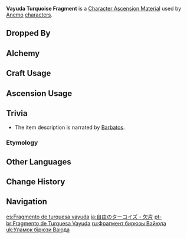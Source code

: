 {{Item Infobox
|id           = 104152
|image        = Item Vayuda Turquoise Fragment.png
|type         = Character Ascension Materials
|invCategory  = Character Development Items
|group        = Vayuda Turquoise
|group2       = Ascension Gems
|rarity       = 3
|description  = "Still, the winds change direction."
|source1      = Dropped by [[Normal Bosses]] and [[Weekly Bosses]] (Lv. 40+)
|source2      = [[Alchemy]] (AR 25+)
|source3      = [[Parametric Transformer]]
}}
'''Vayuda Turquoise Fragment''' is a [[Character Ascension Material]] used by [[Anemo]] [[characters]].

==Dropped By==
{{Dropped By|level=40}}

==Alchemy==
{{Recipe
|type = Crafting
|Vayuda Turquoise Sliver = 3
|Mora = 300
|sort = Vayuda Turquoise Sliver,Mora
}}
{{Recipe
|type = Converting
|Agnidus Agate Fragment = 1
|Dust of Azoth = 3
|sort = Agnidus Agate Fragment,Dust of Azoth
}}
{{Recipe
|type = Converting
|Varunada Lazurite Fragment = 1
|Dust of Azoth = 3
|sort = Varunada Lazurite Fragment,Dust of Azoth
}}
{{Recipe
|type = Converting
|Vajrada Amethyst Fragment = 1
|Dust of Azoth = 3
|sort = Vajrada Amethyst Fragment,Dust of Azoth
}}
{{Recipe
|type = Converting
|Shivada Jade Fragment = 1
|Dust of Azoth = 3
|sort = Shivada Jade Fragment,Dust of Azoth
}}
{{Recipe
|type = Converting
|Prithiva Topaz Fragment = 1
|Dust of Azoth = 3
|sort = Prithiva Topaz Fragment,Dust of Azoth
}}

==Craft Usage==
{{Craft Usage}}

==Ascension Usage==
{{Ascension Usage}}

==Trivia==
*The item description is narrated by [[Barbatos]].
===Etymology===
{{Transclude|Vayuda Turquoise|Etymology}}

==Other Languages==
{{Other Languages
|en      = Vayuda Turquoise Fragment
|zhs     = 自在松石断片
|zhs_rm  = Zìzài Sōngshí Duànpiàn
|zht     = 自在松石斷片
|zht_rm  = Zìzài Sōngshí Duànpiàn
|zh_tl   = Fragment of Turquoise of Freedom
|ja      = 自由のターコイズ・欠片
|ja_rm   = Jiyuu no Taakoizu - Kakera
|ja_tl   = Turquoise of Freedom - Fragment
|ko      = 자유로운 터키석 조각
|ko_rm   = Jayuroun Teokiseok Jogak
|ko_tl   = Free Turquoise Fragment
|es      = Fragmento de turquesa vayuda
|es_tl   = Vayuda Turquoise Fragment
|fr      = Fragment de turquoise vayuda
|fr_tl   = Vayuda Turquoise Fragment
|ru      = Фрагмент бирюзы Вайюда
|ru_tl   = 
|th      = Vayuda Turquoise Fragment
|vi      = Mảnh {{tt|Tùng Thạch|松石}} {{tt|Tự Tại|自在}}
|vi_tl   = Fragment of Turquoise of Freedom{{Sino|vi|zh|part=1}}
|de      = Vayuda-Türkis-Bruchstück
|de_tl   = Vayuda Turquoise Fragment
|id      = Vayuda Turquoise Fragment
|pt      = Fragmento de Turquesa Vayuda
|pt_tl   = 
}}

==Change History==
{{Change History|1.0}}

==Navigation==
{{Development Item Navbox|type=Character Materials}}

[[es:Fragmento de turquesa vayuda]]
[[ja:自由のターコイズ・欠片]]
[[pt-br:Fragmento de Turquesa Vayuda]]
[[ru:Фрагмент бирюзы Вайюда]]
[[uk:Уламок бірюзи Ваюда]]